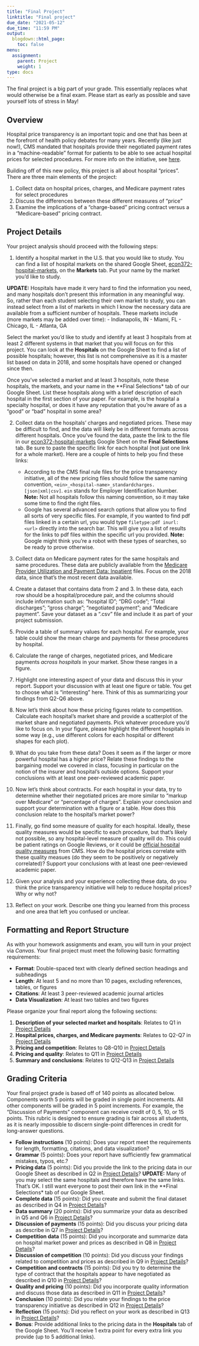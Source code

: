 ```yaml
---
title: "Final Project"
linktitle: "Final project"
due_date: "2021-05-12"
due_time: "11:59 PM"
output:
  blogdown::html_page:
    toc: false
menu:
  assignment:
    parent: Project
    weight: 1
type: docs
---
```

The final project is a big part of your grade. This essentially replaces what would otherwise be a final exam. Please start as early as possible and save yourself lots of stress in May!


## Overview
Hospital price transparency is an important topic and one that has been at the forefront of health policy debates for many years. Recently (like just now!), CMS mandated that hospitals provide their negotiated payment rates in a "machine-readable" format for patients to be able to see actual hospital prices for selected procedures. For more info on the initiative, see [here](https://www.cms.gov/hospital-price-transparency). 

Building off of this new policy, this project is all about hospital "prices". There are three main elements of the project:

1. Collect data on hospital prices, charges, and Medicare payment rates for select procedures
2. Discuss the differences between these different measures of "price"
3. Examine the implications of a "charge-based" pricing contract versus a "Medicare-based" pricing contract. 

## Project Details {#steps}
Your project analysis should proceed with the following steps:

1. Identify a hospital market in the U.S. that you would like to study. You can find a list of hospital markets on the shared Google Sheet, [econ372-hospital-markets](https://docs.google.com/spreadsheets/d/1uMsKWUxqYZb_JAx54A9tpK0pREnVLKf3Xv-vuLuCmkY/edit?usp=sharing), on the **Markets** tab. Put your name by the market you'd like to study. 

**UPDATE:** Hospitals have made it very hard to find the information you need, and many hospitals don't present this information in any meaningful way. So, rather than each student selecting their own market to study, you can instead select from a list of markets in which I know the necessary data are available from a sufficient number of hospitals. These markets include (more markets may be added over time):
  - Indianapolis, IN
  - Miami, FL
  - Chicago, IL
  - Atlanta, GA

Select the market you'd like to study and identify at least 3 hospitals from at least 2 different systems in that market that you will focus on for this project. You can look at the **Hospitals** on the Google Sheet to find a list of possible hospitals; however, this list is not comprehensive as it is a master list based on data in 2018, and some hospitals have opened or changed since then. 

Once you've selected a market and at least 3 hospitals, note these hospitals, the markets, and your name in the **Final Selections* tab of our Google Sheet. List these hospitals along with a brief description of each hospital in the first section of your paper. For example, is the hospital a specialty hospital, or does it have any reputation that you're aware of as a "good" or "bad" hospital in some area?

2. Collect data on the hospitals' charges and negotiated prices. These may be difficult to find, and the data will likely be in different formats across different hospitals. Once you've found the data, paste the link to the file in our [econ372-hospital-markets](https://docs.google.com/spreadsheets/d/1uMsKWUxqYZb_JAx54A9tpK0pREnVLKf3Xv-vuLuCmkY/edit?usp=sharing) Google Sheet on the **Final Selections** tab. Be sure to paste the specific link for each hospital (not just one link for a whole market). Here are a couple of hints to help you find these links:

    + According to the CMS final rule files for the price transparency initiative, all of the new pricing files should follow the same naming convention, `<ein>_<hospital-name>_standardcharges.[json|xml|csv]`. `ein` stands for Employer Identification Number. **Note:** Not all hospitals follow this naming convention, so it may take some time to find the right files.
    + Google has several advanced search options that allow you to find all sorts of very specific files. For example, if you wanted to find pdf files linked in a certain url, you would type `filetype:pdf inurl: <url>` directly into the search bar. This will give you a list of results for the links to pdf files within the specific url you provided. **Note:** Google might think you're a robot with these types of searches, so be ready to prove otherwise.

3. Collect data on Medicare payment rates for the same hospitals and same procedures. These data are publicly available from the [Medicare Provider Utilization and Payment Data: Inpatient](https://www.cms.gov/Research-Statistics-Data-and-Systems/Statistics-Trends-and-Reports/Medicare-Provider-Charge-Data/Inpatient) files. Focus on the 2018 data, since that's the most recent data available.

4. Create a dataset that contains data from 2 and 3. In these data, each row should be a hospital/procedure pair, and the columns should include information such as: "hospital ID"; "DRG code"; "Total discharges"; "gross charge"; "negotiated payment"; and "Medicare payment". Save your dataset as a ".csv" file and include it as part of your project submission.

5. Provide a table of summary values for each hospital. For example, your table could show the mean charge and payments for these procedures by hospital. 

6. Calculate the range of charges, negotiated prices, and Medicare payments *across hospitals* in your market. Show these ranges in a figure.

7. Highlight one interesting aspect of your data and discuss this in your report. Support your discussion with at least one figure or table. You get to choose what is "interesting" here. Think of this as summarizing your findings from Q2-Q6 above.

8. Now let's think about how these pricing figures relate to competition. Calculate each hospital's market share and provide a scatterplot of the market share and negotiated payments. Pick whatever procedure you'd like to focus on. In your figure, please highlight the different hospitals in some way (e.g., use different colors for each hospital or different shapes for each plot). 

9. What do you take from these data? Does it seem as if the larger or more powerful hospital has a higher price? Relate these findings to the bargaining model we covered in class, focusing in particular on the notion of the insurer and hospital's outside options. Support your conclusions with at least one peer-reviewed academic paper.

10. Now let's think about contracts. For each hospital in your data, try to determine whether their negotiated prices are more similar to "markup over Medicare" or "percentage of charges". Explain your conclusion and support your determination with a figure or a table. How does this conclusion relate to the hospital's market power?

11. Finally, go find some measure of quality for each hospital. Ideally, these quality measures would be specific to each procedure, but that's likely not possible, so any hospital-level measure of quality will do. This could be patient ratings on Google Reviews, or it could be [official hospital quality measures](https://qualitynet.cms.gov/inpatient/public-reporting/overall-ratings) from CMS. How do the hospital prices correlate with these quality measues (do they seem to be positively or negatively correlated)? Support your conclusions with at least one peer-reviewed academic paper.

12. Given your analysis and your experience collecting these data, do you think the price transparency initiative will help to reduce hospital prices? Why or why not?

13. Reflect on your work. Describe one thing you learned from this process and one area that left you confused or unclear. 

## Formatting and Report Structure {#format}
As with your homework assignments and exam, you will turn in your project via *Canvas*. Your final project must meet the following basic formatting requirements: 

- **Format**: Double-spaced text with clearly defined section headings and subheadings
- **Length**: At least 5 and no more than 10 pages, excluding references, tables, or figures
- **Citations**: At least 3 peer-reviewed academic journal articles
- **Data Visualization**: At least two tables and two figures 

Please organize your final report along the following sections:

1. **Description of your selected market and hospitals**: Relates to Q1 in [Project Details](#steps)
2. **Hospital prices, charges, and Medicare payments**: Relates to Q2-Q7 in [Project Details](#steps)
3. **Pricing and competition**: Relates to Q8-Q10 in [Project Details](#steps)
4. **Pricing and quality**: Relates to Q11 in [Project Details](#steps)
5. **Summary and conclusions**: Relates to Q12-Q13 in [Project Details](#steps)


## Grading Criteria
Your final project grade is based off of 140 points as allocated below. Components worth 5 points will be graded in single point increments. All other components will be graded in 5 point increments. For example, the "Discussion of Payments" component can receive credit of 0, 5, 10, or 15 points. This rubric is designed to ensure grading is fair across all students, as it is nearly impossible to discern single-point differences in credit for long-answer questions.

- **Follow instructions** (10 points): Does your report meet the requirements for length, formatting, citations, and data visualization?
- **Grammar** (5 points): Does your report have sufficiently few grammatical mistakes, typos, etc.?
- **Pricing data** (5 points): Did you provide the link to the pricing data in our Google Sheet as described in Q2 in [Project Details](#steps)? **UPDATE:** Many of you may select the same hospitals and therefore have the same links. That's OK. I still want everyone to post their own link in the **Final Selections* tab of our Google Sheet.
- **Complete data** (15 points): Did you create and submit the final dataset as described in Q4 in [Project Details](#steps)?
- **Data summary** (20 points): Did you summarize your data as described in Q5 and Q6 in [Project Details](#steps)?
- **Discussion of payments** (15 points): Did you discuss your pricing data as describe in Q7 in [Project Details](#steps)?
- **Competition data** (15 points): Did you incorporate and summarize data on hospital market power and prices as described in Q8 in [Project Details](#steps)?
- **Discussion of competition** (10 points): Did you discuss your findings related to competition and prices as described in Q9 in [Project Details](#steps)?
- **Competition and contracts** (15 points): Did you try to determine the type of contract that the hospitals appear to have negotiated as described in Q10 in [Project Details](#steps)?
- **Quality and pricing** (10 points): Did you incorporate quality information and discuss those data as described in Q11 in [Project Details](#steps)?
- **Conclusion** (10 points): Did you relate your findings to the price transparency initiative as described in Q12 in [Project Details](#steps)?
- **Reflection** (15 points): Did you reflect on your work as described in Q13 in [Project Details](#steps)?
- **Bonus**: Provide additional links to the pricing data in the **Hospitals** tab of the Google Sheet. You'll receive 1 extra point for every extra link you provide (up to 5 additional links).